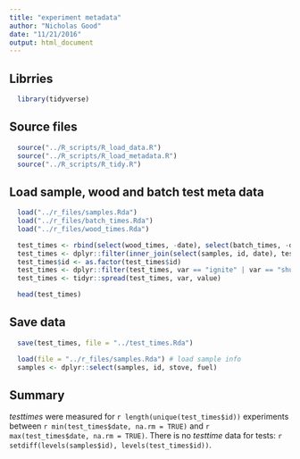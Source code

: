 ```yaml
---
title: "experiment metadata"
author: "Nicholas Good"
date: "11/21/2016"
output: html_document
---
```


## Librries

```r
  library(tidyverse)
```

## Source files

```r
  source("../R_scripts/R_load_data.R")
  source("../R_scripts/R_load_metadata.R")
  source("../R_scripts/R_tidy.R")
```

## Load sample, wood and batch test meta data

```r
  load("../r_files/samples.Rda")
  load("../r_files/batch_times.Rda")
  load("../r_files/wood_times.Rda")
```

```r
  test_times <- rbind(select(wood_times, -date), select(batch_times, -date))
  test_times <- dplyr::filter(inner_join(select(samples, id, date), test_times, by = "id"), is.na(value)==FALSE)
  test_times$id <- as.factor(test_times$id)
  test_times <- dplyr::filter(test_times, var == "ignite" | var == "shutdown")
  test_times <- tidyr::spread(test_times, var, value)
```

```r
  head(test_times)
```

## Save data

```r
  save(test_times, file = "../test_times.Rda")
```


```r
  load(file = "../r_files/samples.Rda") # load sample info
  samples <- dplyr::select(samples, id, stove, fuel)
```

## Summary

$test times$ were measured for `r length(unique(test_times$id))` experiments between `r min(test_times$date, na.rm = TRUE)` and `r max(test_times$date, na.rm = TRUE)`. There is no $test time$ data for tests: `r setdiff(levels(samples$id), levels(test_times$id))`.